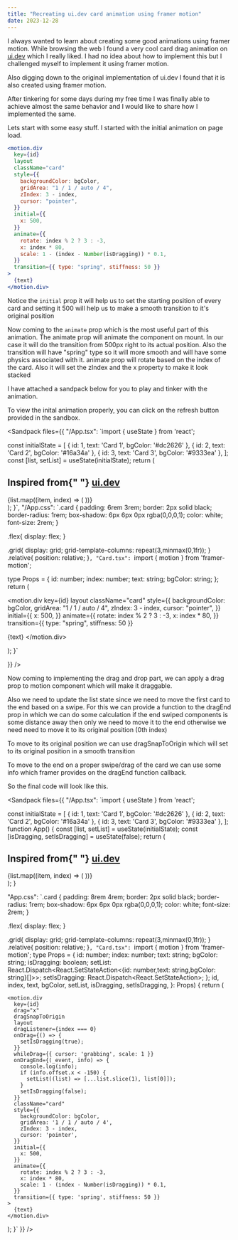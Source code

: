```yaml
---
title: "Recreating ui.dev card animation using framer motion"
date: 2023-12-28
---
```


I always wanted to learn about creating some good animations using framer motion.
While browsing the web I found a very cool card drag animation on [ui.dev](https://ui.dev/) which I really liked.
I had no idea about how to implement this but I challenged myself to implement it using framer motion.

Also digging down to the original implementation of ui.dev I found that it is also created using framer motion.

After tinkering for some days during my free time I was finally able to achieve almost the same behavior and I would like to share how I implemented the same.

Lets start with some easy stuff. I started with the initial animation on page load.

```jsx
<motion.div
  key={id}
  layout
  className="card"
  style={{
    backgroundColor: bgColor,
    gridArea: "1 / 1 / auto / 4",
    zIndex: 3 - index,
    cursor: "pointer",
  }}
  initial={{
    x: 500,
  }}
  animate={{
    rotate: index % 2 ? 3 : -3,
    x: index * 80,
    scale: 1 - (index - Number(isDragging)) * 0.1,
  }}
  transition={{ type: "spring", stiffness: 50 }}
>
  {text}
</motion.div>
```

Notice the `initial` prop it will help us to set the starting position of every card and setting it 500 will help us to make a smooth transition to it's original position

Now coming to the `animate` prop which is the most useful part of this animation. The animate prop will animate the component on mount. In our case it will do the transition from 500px right to its actual position. Also the transition will have "spring" type so it will more smooth and will have some physics associated with it.
animate prop will rotate based on the index of the card. Also it will set the zIndex and the x property to make it look stacked

I have attached a sandpack below for you to play and tinker with the animation.

To view the inital animation properly, you can click on the refresh button provided in the sandbox.

<Sandpack
  files={{
    "/App.tsx": 
    `import { useState } from 'react';

const initialState = [
{ id: 1, text: 'Card 1', bgColor: '#dc2626' },
{ id: 2, text: 'Card 2', bgColor: '#16a34a' },
{ id: 3, text: 'Card 3', bgColor: '#9333ea' },
];
const [list, setList] = useState(initialState);
return (

<div
  style={{
    height: "100vh",
    display: "flex",
    minWidth: "100vw",
    flexDirection: "column",
    justifyContent: "center",
    alignItems: "center",
    overflowX: "hidden",
  }}
>
  <h2>
    Inspired from{" "}
    <a target="_blank" href="https://ui.dev/">
      ui.dev
    </a>
  </h2>
  <div className="grid">
    {list.map((item, index) => (
      <Card
        key={item.id}
        id={item.id}
        index={index}
        bgColor={item.bgColor}
        text={item.text}
      />
    ))}
  </div>
</div>
); }`, 
"/App.css": `.card {
  padding: 6rem 3rem;
  border: 2px solid black;
  border-radius: 1rem;
  box-shadow: 6px 6px 0px rgba(0,0,0,1);
  color: white;
  font-size: 2rem;
}

.flex{
display: flex;
}

.grid{
display: grid;
grid-template-columns: repeat(3,minmax(0,1fr));
}
.relative{
position: relative;
}`,
"Card.tsx": `import { motion } from 'framer-motion';

type Props = {
id: number;
index: number;
text: string;
bgColor: string;
};
return (

<motion.div
  key={id}
  layout
  className="card"
  style={{
    backgroundColor: bgColor,
    gridArea: "1 / 1 / auto / 4",
    zIndex: 3 - index,
    cursor: "pointer",
  }}
  initial={{
    x: 500,
  }}
  animate={{
    rotate: index % 2 ? 3 : -3,
    x: index * 80,
  }}
  transition={{ type: "spring", stiffness: 50 }}
>
  {text}
</motion.div>

);
}`

}} />

Now coming to implementing the drag and drop part, we can apply a drag prop to motion component which will make it draggable.

Also we need to update the list state since we need to move the first card to the end based on a swipe. For this we can provide a function to the dragEnd prop in which we can do some calculation if the end swiped components is some distance away then only we need to move it to the end otherwise we need need to move it to its original position (0th index)

To move to its original position we can use dragSnapToOrigin which will set to its original position in a smooth transition

To move to the end on a proper swipe/drag of the card we can use some info which framer provides on the dragEnd function callback.

So the final code will look like this.

<Sandpack
  files={{
    "/App.tsx": `import { useState } from 'react';

const initialState = [
{ id: 1, text: 'Card 1', bgColor: '#dc2626' },
{ id: 2, text: 'Card 2', bgColor: '#16a34a' },
{ id: 3, text: 'Card 3', bgColor: '#9333ea' },
];
function App() {
const [list, setList] = useState(initialState);
const [isDragging, setIsDragging] = useState(false);
return (

<div
  style={{
    height: "100vh",
    display: "flex",
    minWidth: "100vw",
    flexDirection: "column",
    justifyContent: "center",
    alignItems: "center",
    overflowX: "hidden",
  }}
>
  <h2>
    Inspired from{" "}
    <a target="_blank" href="https://ui.dev/">
      ui.dev
    </a>
  </h2>
  <div className="grid">
    {list.map((item, index) => (
      <Card
        setList={setList}
        isDragging={isDragging}
        setIsDragging={setIsDragging}
        key={item.id}
        id={item.id}
        index={index}
        bgColor={item.bgColor}
        text={item.text}
      />
    ))}
  </div>
</div>
); }

"App.css": `.card {
  padding: 8rem 4rem;
  border: 2px solid black;
  border-radius: 1rem;
  box-shadow: 6px 6px 0px rgba(0,0,0,1);
  color: white;
  font-size: 2rem;
}

.flex{
display: flex;
}

.grid{
display: grid;
grid-template-columns: repeat(3,minmax(0,1fr));
}
.relative{
position: relative;
}`,
"Card.tsx": `import { motion } from 'framer-motion';
type Props = {
id: number;
index: number;
text: string;
bgColor: string;
isDragging: boolean;
setList: React.Dispatch<React.SetStateAction<{id: number,text: string,bgColor: string}[]>>;
setIsDragging: React.Dispatch<React.SetStateAction<boolean>>;
};
id,
index,
text,
bgColor,
setList,
isDragging,
setIsDragging,
}: Props) {
return (

    <motion.div
      key={id}
      drag="x"
      dragSnapToOrigin
      layout
      dragListener={index === 0}
      onDrag={() => {
        setIsDragging(true);
      }}
      whileDrag={{ cursor: 'grabbing', scale: 1 }}
      onDragEnd={(_event, info) => {
        console.log(info);
        if (info.offset.x < -150) {
          setList((list) => [...list.slice(1), list[0]]);
        }
        setIsDragging(false);
      }}
      className="card"
      style={{
        backgroundColor: bgColor,
        gridArea: '1 / 1 / auto / 4',
        zIndex: 3 - index,
        cursor: 'pointer',
      }}
      initial={{
        x: 500,
      }}
      animate={{
        rotate: index % 2 ? 3 : -3,
        x: index * 80,
        scale: 1 - (index - Number(isDragging)) * 0.1,
      }}
      transition={{ type: 'spring', stiffness: 50 }}
    >
      {text}
    </motion.div>

);
}`
}} />
